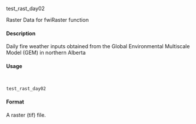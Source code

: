 test_rast_day02 


 
Raster Data for fwiRaster function 

#### Description 


 
Daily fire weather inputs obtained from the Global Environmental Multiscale Model (GEM) in  northern Alberta 

#### Usage 

<pre><code>
 
test_rast_day02 
</code></pre>

 
#### Format 


 
A raster (tif) file. 
